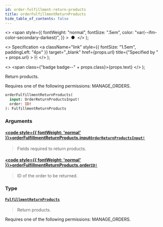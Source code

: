 ```yaml
---
id: order-fulfillment-return-products
title: orderFulfillmentReturnProducts
hide_table_of_contents: false
---
```


  <>
    <span
      style={{
        fontWeight: "normal",
        fontSize: ".5em",
        color: "var(--ifm-color-secondary-darkest)",
      }}
    >
      &nbsp;●&nbsp;
    </span>
  </>
);

  <>
    Specification
    <a
      className="link"
      style={{ fontSize: "1.5em", paddingLeft: "4px" }}
      target="\_blank"
      href={props.url}
      title={"Specified by " + props.url}
    >
      ⎘
    </a>
  </>
);

  <>
    <span class={"badge badge--" + props.class}>{props.text}</span>
  </>
);

Return products.

Requires one of the following permissions: MANAGE_ORDERS.

```graphql
orderFulfillmentReturnProducts(
  input: OrderReturnProductsInput!
  order: ID!
): FulfillmentReturnProducts
```

### Arguments

#### [<code style={{ fontWeight: 'normal' }}>orderFulfillmentReturnProducts.<b>input</b></code>](#)<Bullet />[`OrderReturnProductsInput!`](../../api-reference/inputs/order-return-products-input) <Badge class="secondary" text="non-null"/> <Badge class="secondary" text="input"/>

> Fields required to return products.

#### [<code style={{ fontWeight: 'normal' }}>orderFulfillmentReturnProducts.<b>order</b></code>](#)<Bullet />[`ID!`](../../api-reference/scalars/id) <Badge class="secondary" text="non-null"/> <Badge class="secondary" text="scalar"/>

> ID of the order to be returned.

### Type

#### [`FulfillmentReturnProducts`](../../api-reference/objects/fulfillment-return-products) <Badge class="secondary" text="object"/>

> Return products.

Requires one of the following permissions: MANAGE_ORDERS.

>
